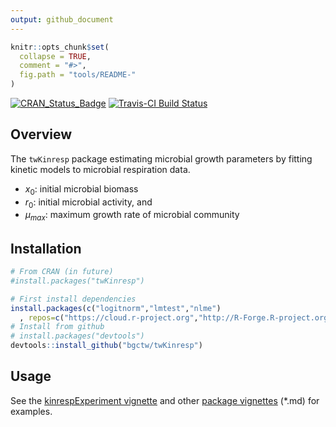 ```yaml
---
output: github_document
---
```


<!-- 
README.md is generated from README.Rmd. Please edit that file
rmarkdown::render(
  "README.Rmd", output_format = rmarkdown::github_document(html_preview = FALSE)) 
-->


```r
knitr::opts_chunk$set(
  collapse = TRUE,
  comment = "#>",
  fig.path = "tools/README-"
)
```

[![CRAN_Status_Badge](http://www.r-pkg.org/badges/version/twKinresp)](http://cran.r-project.org/package=twKinresp)
[![Travis-CI Build Status](https://travis-ci.org/bgctw/twKinresp.svg?branch=master)](https://travis-ci.org/bgctw/twKinresp)


## Overview

The `twKinresp` package estimating microbial growth parameters
by fitting kinetic models to microbial respiration data.

- $x_0$: initial microbial biomass
- $r_0$: initial microbial activity, and 
- $\mu_{max}$: maximum growth rate of microbial community

## Installation

```r
# From CRAN (in future)
#install.packages("twKinresp")

# First install dependencies
install.packages(c("logitnorm","lmtest","nlme")
  , repos=c("https://cloud.r-project.org","http://R-Forge.R-project.org"))
# Install from github
# install.packages("devtools")
devtools::install_github("bgctw/twKinresp")
```

## Usage

See the 
[kinrespExperiment vignette](https://github.com/bgctw/twKinresp/blob/master/vignettes/kinrespExperiment.md) and other
[package vignettes](https://github.com/bgctw/twKinresp/blob/master/vignettes/) 
(*.md) for  examples.
